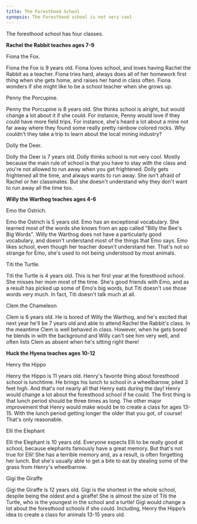 ```yaml
---
title: The Foresthood School
synopsis: The Foresthood school is not very cool
---
```


The foresthood school has four classes.

**Rachel the Rabbit teaches ages 7-9**

Fiona the Fox.

Fiona the Fox is 9 years old. Fiona loves school, and loves having Rachel the Rabbit as a teacher.  Fiona tries hard, always does all of her homework first thing when she gets home, and raises her hand in class often.  Fiona wonders if she might like to be a school teacher when she grows up.

Penny the Porcupine.

Penny the Porcupine is 8 years old.  She thinks school is alright, but would change a lot about it if she could.  For instance, Penny would love if they could have more field trips.  For instance, she's heard a lot about a mine not far away where they found some really pretty rainbow colored rocks.  Why couldn't they take a trip to learn about the local mining industry?

Dolly the Deer.

Dolly the Deer is 7 years old.  Dolly thinks school is not very cool.  Mostly because the main rule of school is that you have to stay with the class and you're not allowed to run away when you get frightened.  Dolly gets frightened all the time, and always wants to run away.  She isn't afraid of Rachel or her classmates.  But she doesn't understand why they don't want to run away all the time too.

**Willy the Warthog teaches ages 4-6**

Emo the Ostrich.

Emo the Ostrich is 5 years old.  Emo has an exceptional vocabulary.  She learned most of the words she knows from an app called "Billy the Bee's Big Words". Willy the Warthog does not have a particularly good vocabulary, and doesn't understand most of the things that Emo says.  Emo likes school, even though her teacher doesn't understand her.  That's not so strange for Emo, she's used to not being understood by most animals.

Titi the Turtle.

Titi the Turtle is 4 years old.  This is her first year at the foresthood school.  She misses her mom most of the time.  She's good friends with Emo, and as a result has picked up some of Emo's big words, but Titi doesn't use those words very much. In fact, Titi doesn't talk much at all.

Clem the Chameleon

Clem is 6 years old.  He is bored of Willy the Warthog, and he's excited that next year he'll be 7 years old and able to attend Rachel the Rabbit's class.  In the meantime Clem is well behaved in class.  However, when he gets bored he blends in with the background and Willy can't see him very well, and often lists Clem as absent when he's sitting right there!

**Huck the Hyena teaches ages 10-12**

Henry the Hippo

Henry the Hippo is 11 years old.  Henry's favorite thing about foresthood school is lunchtime. He brings his lunch to school in a wheelbarrow, piled 3 feet high.  And that's not nearly all that Henry eats during the day! Henry would change a lot about the foresthood school if he could.  The first thing is that lunch period should be three times as long.  The other major improvement that Henry would make would be to create a class for ages 13-15. With the lunch period getting longer the older that you got, of course! That's only reasonable.

Elli the Elephant

Elli the Elephant is 10 years old. Everyone expects Elli to be really good at school, because elephants famously have a great memory. But that's not true for Elli! She has a terrible memory and, as a result, is often forgetting her lunch.  But she's usually able to get a bite to eat by stealing some of the grass from Henry's wheelbarrow.

Gigi the Giraffe

Gigi the Giraffe is 12 years old. Gigi is the shortest in the whole school, despite being the oldest and a giraffe! She is almost the size of Titi the Turtle, who is the youngest in the school and a turtle! Gigi would change a lot about the foresthood schools if she could.  Including, Henry the Hippo’s idea to create a class for animals 13-15 years old.
